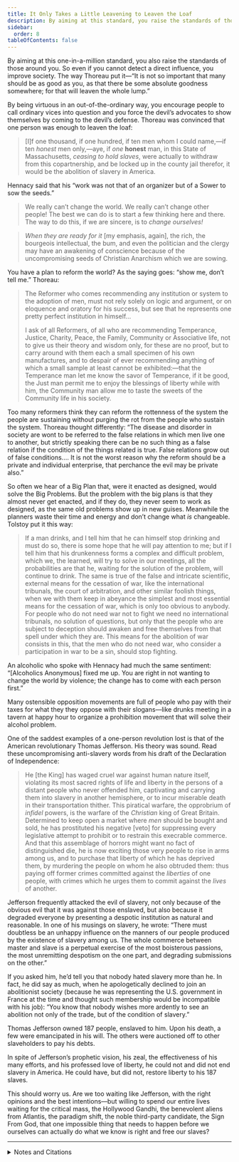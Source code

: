 ```yaml
---
title: It Only Takes a Little Leavening to Leaven the Loaf
description: By aiming at this standard, you raise the standards of those around you, and even if you cannot detect a direct influence, you improve society.
sidebar:
  order: 8
tableOfContents: false
---
```


By aiming at this one-in-a-million standard, you also raise the standards of those around you.
So even if you cannot detect a direct influence, you improve society.
The way Thoreau put it—“It is not so important that many should be as good as you, as that there be some absolute goodness somewhere; for that will leaven the whole lump.”

By being virtuous in an out-of-the-ordinary way, you encourage people to call ordinary vices into question and you force the devil’s advocates to show themselves by coming to the devil’s defense.
Thoreau was convinced that one person was enough to leaven the loaf:

> [I]f one thousand, if one hundred, if ten men whom I could name,—if ten *honest* men only,—aye, if *one* <strong>honest</strong> man, in this State of Massachusetts, *ceasing to hold slaves*, were actually to withdraw from this copartnership, and be locked up in the county jail therefor, it would be the abolition of slavery in America.

Hennacy said that his “work was not that of an organizer but of a Sower to sow the seeds.”

> We really can’t change the world.
> We really can’t change other people!
> The best we can do is to start a few thinking here and there.
> The way to do this, if we are sincere, is to *change ourselves!*

> *When they are ready for it* [my emphasis, again], the rich, the bourgeois intellectual, the bum, and even the politician and the clergy may have an awakening of conscience because of the uncompromising seeds of Christian Anarchism which we are sowing.

You have a plan to reform the world?
As the saying goes: “show me, don’t tell me.”
Thoreau:

> The Reformer who comes recommending any institution or system to the adoption of men, must not rely solely on logic and argument, or on eloquence and oratory for his success, but see that he represents one pretty perfect institution in himself…
>
> I ask of all Reformers, of all who are recommending Temperance, Justice, Charity, Peace, the Family, Community or Associative life, not to give us their theory and wisdom only, for these are no proof, but to carry around with them each a small specimen of his own manufactures, and to despair of ever recommending anything of which a small sample at least cannot be exhibited:—that the Temperance man let me know the savor of Temperance, if it be good, the Just man permit me to enjoy the blessings of liberty while with him, the Community man allow me to taste the sweets of the Community life in his society.

Too many reformers think they can reform the rottenness of the system the people are sustaining without purging the rot from the people who sustain the system.
Thoreau thought differently:
“The disease and disorder in society are wont to be referred to the false relations in which men live one to another, but strictly speaking there can be no such thing as a false relation if the condition of the things related is true.
False relations grow out of false conditions.…
It is not the worst reason why the reform should be a private and individual enterprise, that perchance the evil may be private also.”

So often we hear of a Big Plan that, were it enacted as designed, would solve the Big Problems.
But the problem with the big plans is that they almost never get enacted, and if they do, they never seem to work as designed, as the same old problems show up in new guises.
Meanwhile the planners waste their time and energy and don’t change what *is* changeable.
Tolstoy put it this way:

> If a man drinks, and I tell him that he can himself stop drinking and must do so, there is some hope that he will pay attention to me; but if I tell him that his drunkenness forms a complex and difficult problem, which we, the learned, will try to solve in our meetings, all the probabilities are that he, waiting for the solution of the problem, will continue to drink.
> The same is true of the false and intricate scientific, external means for the cessation of war, like the international tribunals, the court of arbitration, and other similar foolish things, when we with them keep in abeyance the simplest and most essential means for the cessation of war, which is only too obvious to anybody.
> For people who do not need war not to fight we need no international tribunals, no solution of questions, but only that the people who are subject to deception should awaken and free themselves from that spell under which they are.
> This means for the abolition of war consists in this, that the men who do not need war, who consider a participation in war to be a sin, should stop fighting.

An alcoholic who spoke with Hennacy had much the same sentiment:
“[Alcoholics Anonymous] fixed me up.
You are right in not wanting to change the world by violence; the change has to come with each person first.”

Many ostensible opposition movements are full of people who pay with their taxes for what they they oppose with their slogans—like drunks meeting in a tavern at happy hour to organize a prohibition movement that will solve their alcohol problem.

One of the saddest examples of a one-person revolution lost is that of the American revolutionary Thomas Jefferson.
His theory was sound.
Read these uncompromising anti-slavery words from his draft of the Declaration of Independence:

> He [the King] has waged cruel war against human nature itself, violating its most sacred rights of life and liberty in the persons of a distant people who never offended him, captivating and carrying them into slavery in another hemisphere, or to incur miserable death in their transportation thither.
> This piratical warfare, the opprobrium of *infidel* powers, is the warfare of the *Christian* king of Great Britain.
> Determined to keep open a market where *men* should be bought and sold, he has prostituted his negative [veto] for suppressing every legislative attempt to prohibit or to restrain this execrable commerce.
> And that this assemblage of horrors might want no fact of distinguished die, he is now exciting those very people to rise in arms among us, and to purchase that liberty of which he has deprived them, by murdering the people on whom he also obtruded them: thus paying off former crimes committed against the *liberties* of one people, with crimes which he urges them to commit against the *lives* of another.

Jefferson frequently attacked the evil of slavery, not only because of the obvious evil that it was against those enslaved, but also because it degraded everyone by presenting a despotic institution as natural and reasonable.
In one of his musings on slavery, he wrote:
“There must doubtless be an unhappy influence on the manners of our people produced by the existence of slavery among us.
The whole commerce between master and slave is a perpetual exercise of the most boisterous passions, the most unremitting despotism on the one part, and degrading submissions on the other.”

If you asked him, he’d tell you that nobody hated slavery more than he.
In fact, he did say as much, when he apologetically declined to join an abolitionist society (because he was representing the U.S. government in France at the time and thought such membership would be incompatible with his job):
“You know that nobody wishes more ardently to see an abolition not only of the trade, but of the condition of slavery.”

Thomas Jefferson owned 187 people, enslaved to him.
Upon his death, a few were emancipated in his will.
The others were auctioned off to other slaveholders to pay his debts.

In spite of Jefferson’s prophetic vision, his zeal, the effectiveness of his many efforts, and his professed love of liberty, he could not and did not end slavery in America.
He could have, but did not, restore liberty to his 187 slaves.

This should worry us.
Are we too waiting like Jefferson, with the right opinions and the best intentions—but willing to spend our entire lives waiting for the critical mass, the Hollywood Gandhi, the benevolent aliens from Atlantis, the paradigm shift, the noble third-party candidate, the Sign From God, that one impossible thing that needs to happen before we ourselves can actually do what we know is right and free our slaves?

<Aside type="wikipedia" title="Wikipedia">
  <WikipediaBadge title="Henry David Thoreau" />
  <WikipediaBadge title="Civil Disobedience (Thoreau)" />
  <WikipediaBadge title="Ammon Hennacy" />
  <WikipediaBadge title="Christian anarchism" />
  <WikipediaBadge title="Reform and the Reformers" />
  <WikipediaBadge title="Alcoholics Anonymous" />
  <WikipediaBadge title="Thomas Jefferson" />
  <WikipediaBadge title="Thomas Jefferson and slavery" />
  <WikipediaBadge title="United States Declaration of Independence" />
</Aside>

---

<details>
<summary>Notes and Citations</summary>

* The lump-leavening quote comes from Thoreau’s [“Resistance to Civil Government”](https://sniggle.net/TPL/index5.php?entry=rtcg).
  The “a little leavening leavens the whole lump” metaphor appears in several places in the Bible.
  Usually, the leavening represents corruption and the metaphor is something like the more modern “one rotten apple can spoil the whole barrel.”
  But Jesus used the metaphor in a much more positive way, saying that “The kingdom of heaven is like yeast that a woman took and mixed into a large amount of flour until it worked all through the dough.”

  Thoreau’s “ten honest men” also hearkens back to the Bible, in this case the story of the destruction of Sodom and Gomorrah.
  When God threatened to destroy the cities, Abraham asked him if he would still be willing to destroy them if there were fifty righteous people there who would be destroyed with the rest.
  God said in that case, he’d back off.
  Then Abraham said, what about 45? how about 40? 30? 20? 10?
  He managed to negotiate God down to ten before God got sick of the act and walked away.
  Alas, there weren’t even that many righteous people, so God torched the place.

  For that matter, Thoreau’s note that in his speech to a mostly-shocked crowd “the seed has not all fallen in stony & shallow ground” also has Biblical roots, as does his “do not let your right hand know what your left hand does” remark.
  Even if you’re not a Christian, you almost have to be familiar with the King James Bible just to acquire the vocabulary of metaphors you need to understand the centuries of English-language literature that came after.

  By using phrases like these and drawing on the stories they evoked in his audience, Thoreau is reminding them that his arguments, while challenging, are rooted in a tradition they can understand and already are familiar with.
  As good Christians, they have probably already tried to imagine the Kingdom of God as being like a little yeast leavening a whole loaf, or whether or not they are the sort of good ground on which the seeds of good teaching would land and flourish, or whether if angels came to destroy their town they would be among the ten righteous people who could argue for them to spare it.
* Hennacy, Ammon “The Old Pioneer” <i>The Book of Ammon</i> (1970) [p. 92](https://archive.org/details/bookofammon0000ammo/page/92/mode/1up)
* Hennacy, Ammon “We Have the Kind of World We Deserve” <i>The Book of Ammon</i> (1970) [pp. 196–98](https://archive.org/details/bookofammon0000ammo/page/196/mode/2up)
* Hennacy, Ammon “Culls” <i>The Book of Ammon</i> (1970) [p. 233](https://archive.org/details/bookofammon0000ammo/page/233/mode/1up)
* Thoreau. H.D. [“Reform and the Reformers”](https://sniggle.net/TPL/index5.php?entry=reformers)
* Tolstoy, Leo [“Carthago Delenda Est”](https://sniggle.net/TPL/index5.php?entry=cde) (1898).
  After preparing this section of the book, I discovered that Plato had anticipated Tolstoy’s line of thought in the <i>Republic</i> (§425–26), where he discourages legislators from trying to improve society by passing better and better laws rather than from trying to build better and better citizens: “they will spend their lives in continually enacting and amending numerous laws… expecting to attain to perfection,” he quotes Socrates as saying.
  His interrogator says:
  > “You mean that such persons will live as those do who are in bad health, and yet, from their want of self-restraint, cannot make up their minds to relinquish a pernicious course of life.”
  >
  > “Precisely so… And truly such people lead a charming life! always in the doctor’s hands, they make no progress, but only complicate and aggravate their maladies; and yet they are always hoping that some one will recommend them a medicine which shall cure them.… is it not charming that they should regard as their greatest enemy any one who tells them the truth, and assures them that till they give up their drunkenness, gluttony, and debauchery, and laziness, no drugs, nor any use of caustic or the knife, nor yet charms, or amulets, or any thing of the kind, will do them any good? .…indeed these are the most amusing people in the world, who imagine that with their everlasting enactments and amendments… they will find some way of putting down the knaveries that are practised in contracts, and those other embarrassments which I detailed… little thinking that they are in reality only cutting off the heads of a Hydra.”

  — Davies, J.L. & Vaughan, D.J. (translators) <i>The Republic of Plato</i> (1908) [pp. 125–26](https://archive.org/details/republicofplato13plat/page/125/mode/1up)
* Hennacy, Ammon “Tax Fast and Picketing” <i>The Book of Ammon</i> (1970) [p. 199](https://archive.org/details/bookofammon0000ammo/page/199/mode/1up)
* Jefferson, Thomas “A Declaration by the Representatives of the United States of America, in General Congress Assembled” <i>The Writings of Thomas Jefferson</i>, vol. I (1853) [pp. 23–24](https://archive.org/details/writingsofthomas01jeffiala/page/23/mode/1up)
* Jefferson, Thomas “Notes on Virginia” <i>The Writings of Thomas Jefferson</i>, vol. VIII (1854), [p. 403](https://archive.org/details/writingsofthomas08jeffiala/page/403/mode/1up)
* Jefferson, Thomas “Letter CXXVII” (12 February 1788) <i>Memoir, correspondence, and miscellanies, from the papers of Thomas Jefferson</i>, vol. II (1830), [p. 292](https://archive.org/details/memoircorrespond02jeff/page/292/mode/1up)

  There is a lot more to the Jefferson/slavery issue than I was able to do justice to here.
  People continue to discover and/or invent new justifications for his holding people in slavery.
  Most of these strike me as poor excuses, exaggerated into reasons by people who (like me) feel some admiration for Jefferson and would rather not feel ashamed about it.

</details>
